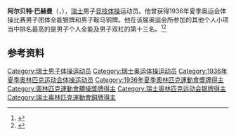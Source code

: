 {{NoteTA|G1=Sports}}
'''阿尔贝特·巴赫曼'''（{{lang-de|Albert Bachmann}}，{{bd|1906年|11月8日|？}}），[[瑞士|瑞士]]男子[[竞技体操|竞技体操]]运动员。他曾获得1936年夏季奥运会体操比赛男子团体全能银牌和男子鞍马铜牌。他在该届奥运会所参加的其他个人小项当中排名最高的是男子个人全能及男子双杠的第十三名。<ref>{{Cite web|title=Albert BACHMANN|url=https://www.olympic.org/albert-bachmann|accessdate=2021-03-27|work=International Olympic Committee|archive-date=2017-03-26|archive-url=https://web.archive.org/web/20170326205705/https://www.olympic.org/albert-bachmann|dead-url=no}}</ref><ref name=sref>{{cite Sports-Reference |url=https://www.sports-reference.com/olympics/athletes/ba/albert-bachmann-1.html |archive-url=https://web.archive.org/web/20200417091807/https://www.sports-reference.com/olympics/athletes/ba/albert-bachmann-1.html |name=Albert Bachmann |archive-date=2020-04-17 |accessdate=2012-06-29}}</ref>

== 参考资料 ==
{{reflist}}

{{Authority control}}
{{DEFAULTSORT:Bachmann, Albert}}
[[Category:瑞士男子体操运动员|Category:瑞士男子体操运动员]]
[[Category:瑞士奥运体操运动员|Category:瑞士奥运体操运动员]]
[[Category:1936年夏季奥林匹克运动会体操运动员|Category:1936年夏季奥林匹克运动会体操运动员]]
[[Category:1936年夏季奧林匹克運動會獎牌得主|Category:1936年夏季奧林匹克運動會獎牌得主]]
[[Category:奧林匹克運動會體操獎牌得主|Category:奧林匹克運動會體操獎牌得主]]
[[Category:瑞士奥林匹克运动会银牌得主|Category:瑞士奥林匹克运动会银牌得主]]
[[Category:瑞士奧林匹克運動會銅牌得主|Category:瑞士奧林匹克運動會銅牌得主]]